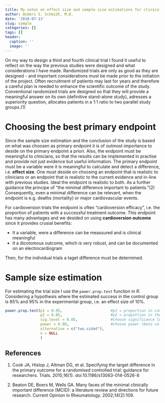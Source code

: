 ```yaml
---
title: My notes on effect size and sample size estimations for clinical trials
author: Anders S. Schmidt, M.D.
date: '2018-07-13'
slug: sample
categories: []
tags: []
header:
  caption: ''
  image: ''
---
```



On my way to design a third and fourth clinical trial I found it useful to reflect on the way the previous studies were designed and what considerations I have made. Randomized trials are only as good as they are designed - and important considerations must be made prior to the initiation of the project. Often recruitment of patients may last for years and therefore a careful plan is needed to enhance the scientific outcome of the study. Conventional randomized trials are designed so that they will provide a meaningful answer on its own (definitive stand-alone study), adresses a superiority question, allocates patients in a 1:1 ratio to two parallel study groups.(1)

# Choosing the best primary endpoint
Since the sample size estimation and the conclusion of the study is based on what was choosen as primary endpoint it is of outmost importance to deside on the primary endpoint a priori. Also, the endpoint must be meaningful to clinicians, so that the results can be implemented in practise and provide not just evidence but useful information. The primary endpoint must be a variable were it is meaningful to calculate and detect a difference, i.e. **effect size**. One must deside on choosing an endpoint that is realistic to clinicians or an endpoint that is realistic to the current evidence and in-line with previous studies. Ideal the endpoint is realistic to both. As a further guidance the principe of "the minimal difference important to patients."(2) Consequently, even a minimal difference can be relevant, when the endpoint is e.g. deaths (mortality) or major cardiovascular events. 

For cardioversion trials the endpoint is often "cardioversion efficacy", i.e. the proportion of patients with a successful treatment outcome. This endpoint has many advantages and we desided on using **cardioversion outcome** since it provides crusial benefits: 

   - It a variable, were a difference can be meassured and is clinical meaningful
   - It a dicotomous outcome, which is very robust, and can be documented on an electrocardiogram

Then, for the individual trials a taget difference must be determined.      
         
# Sample size estimation

For estimating the trial size I use the `power.prop.test` function in *R*. Considering a hypothesis where the estimated success in the control group is 85% and 95% in the experimental group, i.e. an effect size of 10%. 

```r

power.prop.test(p1 = 0.95,                      #p1 = proportion in control group
                p2 = 0.85,                      #p2 = propottion in the experimental group
                sig.level = 0.05,               #choose significance level, standard is 0.05 (alfa value)
                power = 0.80,                   #choose power (beta value)
                alternative = c("two.sided"),   
                n = NULL
                )

```

## References

1. Cook JA, Hislop J, Altman DG, et al. Specifying the target difference in the primary outcome for a randomised controlled trial: guidance for researchers. Trials. 2015;16(1). doi:10.1186/s13063-014-0526-8

2. Beaton DE, Boers M, Wells GA. Many faces of the minimal clinically important difference (MCID): a literature review and directions for future research. Current Opinion in Rheumatology. 2002;14(2):109.

